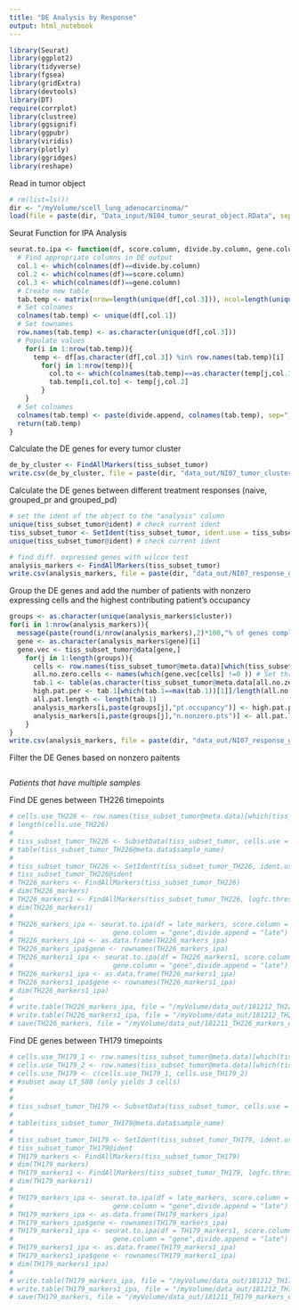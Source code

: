 ```yaml
---
title: "DE Analysis by Response"
output: html_notebook
---
```


```r
library(Seurat)
library(ggplot2)
library(tidyverse)
library(fgsea)
library(gridExtra)
library(devtools)
library(DT)
require(corrplot)
library(clustree)
library(ggsignif)
library(ggpubr)
library(viridis)
library(plotly)
library(ggridges)
library(reshape)
```

Read in tumor object
```r
# rm(list=ls())
dir <- "/myVolume/scell_lung_adenocarcinoma/"
load(file = paste(dir, "Data_input/NI04_tumor_seurat_object.RData", sep = ""))
```

Seurat Function for IPA Analysis
```r
seurat.to.ipa <- function(df, score.column, divide.by.column, gene.column, divide.append) {
  # Find appropriate columns in DE output 
  col.1 <- which(colnames(df)==divide.by.column)
  col.2 <- which(colnames(df)==score.column)
  col.3 <- which(colnames(df)==gene.column)
  # Create new table
  tab.temp <- matrix(nrow=length(unique(df[,col.3])), ncol=length(unique(df[,col.1])), 0)
  # Set colnames 
  colnames(tab.temp) <- unique(df[,col.1])
  # Set townames 
  row.names(tab.temp) <- as.character(unique(df[,col.3]))
  # Populate values 
    for(i in 1:nrow(tab.temp)){
      temp <- df[as.character(df[,col.3]) %in% row.names(tab.temp)[i] ,]
        for(j in 1:nrow(temp)){
          col.to <- which(colnames(tab.temp)==as.character(temp[j,col.1]))
          tab.temp[i,col.to] <- temp[j,col.2]
        }
    }
  # Set colnames 
  colnames(tab.temp) <- paste(divide.append, colnames(tab.temp), sep="_")
  return(tab.temp)
}
```

Calculate the DE genes for every tumor cluster
```r
de_by_cluster <- FindAllMarkers(tiss_subset_tumor)
write.csv(de_by_cluster, file = paste(dir, "data_out/NI07_tumor_clusters_DEgenes.csv", sep = ""))
```

Calculate the DE genes between different treatment responses (naive, grouped_pr and grouped_pd)
```r
# set the ident of the object to the "analysis" column
unique(tiss_subset_tumor@ident) # check current ident
tiss_subset_tumor <- SetIdent(tiss_subset_tumor, ident.use = tiss_subset_tumor@meta.data$analysis)
unique(tiss_subset_tumor@ident) # check current ident

# find diff. expressed genes with wilcox test
analysis_markers <- FindAllMarkers(tiss_subset_tumor)
write.csv(analysis_markers, file = paste(dir, "data_out/NI07_response_group_DEgenes.csv", sep = ""))
```

Group the DE genes and add the number of patients with nonzero expressing cells and the highest contributing patient's occupancy
```r
groups <- as.character(unique(analysis_markers$cluster))
for(i in 1:nrow(analysis_markers)){
  message(paste(round(i/nrow(analysis_markers),2)*100,"% of genes completed"))
  gene <- as.character(analysis_markers$gene)[i]
  gene.vec <- tiss_subset_tumor@data[gene,]
    for(j in 1:length(groups)){
      cells <- row.names(tiss_subset_tumor@meta.data)[which(tiss_subset_tumor@meta.data$analysis==groups[j])]
      all.no.zero.cells <- names(which(gene.vec[cells] !=0 )) # Set threshold
      tab.1 <- table(as.character(tiss_subset_tumor@meta.data[all.no.zero.cells,"patient_id"]))
      high.pat.per <- tab.1[which(tab.1==max(tab.1))[1]]/length(all.no.zero.cells)
      all.pat.length <- length(tab.1)
      analysis_markers[i,paste(groups[j],"pt.occupancy")] <- high.pat.per
      analysis_markers[i,paste(groups[j],"n.nonzero.pts")] <- all.pat.length
    }
}
write.csv(analysis_markers, file = paste(dir, "data_out/NI07_response_group_DEgenes_with_pt_occ.csv", sep = ""))
```

Filter the DE Genes based on nonzero paitents
```r

```


*Patients that have multiple samples*

Find DE genes between TH226 timepoints
```r
# cells.use_TH226 <- row.names(tiss_subset_tumor@meta.data)[which(tiss_subset_tumor@meta.data$patient_id=='TH226')]
# length(cells.use_TH226)
# 
# tiss_subset_tumor_TH226 <- SubsetData(tiss_subset_tumor, cells.use = (cells.use_TH226))
# table(tiss_subset_tumor_TH226@meta.data$sample_name)
# 
# tiss_subset_tumor_TH226 <- SetIdent(tiss_subset_tumor_TH226, ident.use = tiss_subset_tumor_TH226@meta.data$sample_name)
# tiss_subset_tumor_TH226@ident
# TH226_markers <- FindAllMarkers(tiss_subset_tumor_TH226)
# dim(TH226_markers)
# TH226_markers1 <- FindAllMarkers(tiss_subset_tumor_TH226, logfc.threshold = 1)
# dim(TH226_markers1)
# 
# TH226_markers_ipa <- seurat.to.ipa(df = late_markers, score.column = "avg_logFC",divide.by.column = "cluster",
#                         gene.column = "gene",divide.append = "late")
# TH226_markers_ipa <- as.data.frame(TH226_markers_ipa)
# TH226_markers_ipa$gene <- rownames(TH226_markers_ipa)
# TH226_markers1_ipa <- seurat.to.ipa(df = TH226_markers1, score.column = "avg_logFC",divide.by.column = "cluster",
#                         gene.column = "gene",divide.append = "late")
# TH226_markers1_ipa <- as.data.frame(TH226_markers1_ipa)
# TH226_markers1_ipa$gene <- rownames(TH226_markers1_ipa)
# dim(TH226_markers1_ipa)
# 
# write.table(TH226_markers_ipa, file = "/myVolume/data_out/181212_TH226_markers_epi_for_ipa.txt", row.names = T, quote=F, sep="\t")
# write.table(TH226_markers1_ipa, file = "/myVolume/data_out/181212_TH226_markers1_epi_for_ipa.txt", row.names = T, quote=F, sep="\t")
# save(TH226_markers, file = "/myVolume/data_out/181211_TH226_markers_epi.pdf")
```

Find DE genes between TH179 timepoints
```r
# cells.use_TH179_1 <- row.names(tiss_subset_tumor@meta.data)[which(tiss_subset_tumor@meta.data$sample_name=='LT_S58')]
# cells.use_TH179_2 <- row.names(tiss_subset_tumor@meta.data)[which(tiss_subset_tumor@meta.data$sample_name=='LT_S79')]
# cells.use_TH179 <- c(cells.use_TH179_1, cells.use_TH179_2)
# #subset away LT_S80 (only yields 3 cells)
# 
# 
# tiss_subset_tumor_TH179 <- SubsetData(tiss_subset_tumor, cells.use = (cells.use_TH179))
# 
# table(tiss_subset_tumor_TH179@meta.data$sample_name)
# 
# tiss_subset_tumor_TH179 <- SetIdent(tiss_subset_tumor_TH179, ident.use = tiss_subset_tumor_TH179@meta.data$sample_name)
# tiss_subset_tumor_TH179@ident
# TH179_markers <- FindAllMarkers(tiss_subset_tumor_TH179)
# dim(TH179_markers)
# TH179_markers1 <- FindAllMarkers(tiss_subset_tumor_TH179, logfc.threshold = 1)
# dim(TH179_markers1)
# 
# TH179_markers_ipa <- seurat.to.ipa(df = late_markers, score.column = "avg_logFC",divide.by.column = "cluster",
#                         gene.column = "gene",divide.append = "late")
# TH179_markers_ipa <- as.data.frame(TH179_markers_ipa)
# TH179_markers_ipa$gene <- rownames(TH179_markers_ipa)
# TH179_markers1_ipa <- seurat.to.ipa(df = TH179_markers1, score.column = "avg_logFC",divide.by.column = "cluster",
#                         gene.column = "gene",divide.append = "late")
# TH179_markers1_ipa <- as.data.frame(TH179_markers1_ipa)
# TH179_markers1_ipa$gene <- rownames(TH179_markers1_ipa)
# dim(TH179_markers1_ipa)
# 
# write.table(TH179_markers_ipa, file = "/myVolume/data_out/181212_TH179_markers_epi_for_ipa.txt", row.names = T, quote=F, sep="\t")
# write.table(TH179_markers1_ipa, file = "/myVolume/data_out/181212_TH179_markers1_epi_for_ipa.txt", row.names = T, quote=F, sep="\t")
# save(TH179_markers, file = "/myVolume/data_out/181211_TH179_markers_epi.pdf")
```






